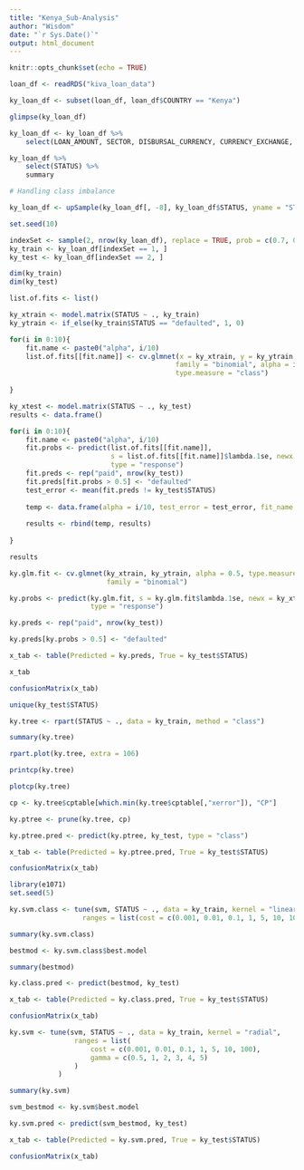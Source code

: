 ```yaml
---
title: "Kenya_Sub-Analysis"
author: "Wisdom"
date: "`r Sys.Date()`"
output: html_document
---
```


```r
knitr::opts_chunk$set(echo = TRUE)
```

```r
loan_df <- readRDS("kiva_loan_data")
```

```r
ky_loan_df <- subset(loan_df, loan_df$COUNTRY == "Kenya")

glimpse(ky_loan_df)

ky_loan_df <- ky_loan_df %>%
    select(LOAN_AMOUNT, SECTOR, DISBURSAL_CURRENCY, CURRENCY_EXCHANGE, GENDER, REPAYMENT_INTERVAL, NUM_OWNERS, STATUS)

ky_loan_df %>%
    select(STATUS) %>%
    summary

# Handling class imbalance

ky_loan_df <- upSample(ky_loan_df[, -8], ky_loan_df$STATUS, yname = "STATUS")


```


```r
set.seed(10)

indexSet <- sample(2, nrow(ky_loan_df), replace = TRUE, prob = c(0.7, 0.3))
ky_train <- ky_loan_df[indexSet == 1, ]
ky_test <- ky_loan_df[indexSet == 2, ]

dim(ky_train)
dim(ky_test)
```
```r

list.of.fits <- list()

ky_xtrain <- model.matrix(STATUS ~ ., ky_train)
ky_ytrain <- if_else(ky_train$STATUS == "defaulted", 1, 0)

for(i in 0:10){
    fit.name <- paste0("alpha", i/10)
    list.of.fits[[fit.name]] <- cv.glmnet(x = ky_xtrain, y = ky_ytrain, 
                                         family = "binomial", alpha = i/10, 
                                         type.measure = "class")
    
}

ky_xtest <- model.matrix(STATUS ~ ., ky_test)
results <- data.frame()

for(i in 0:10){
    fit.name <- paste0("alpha", i/10)
    fit.probs <- predict(list.of.fits[[fit.name]], 
                         s = list.of.fits[[fit.name]]$lambda.1se, newx = ky_xtest,
                         type = "response")
    fit.preds <- rep("paid", nrow(ky_test))
    fit.preds[fit.probs > 0.5] <- "defaulted"
    test_error <- mean(fit.preds != ky_test$STATUS)
    
    temp <- data.frame(alpha = i/10, test_error = test_error, fit_name = fit.name)
    
    results <- rbind(temp, results)
                         
}

results

```

```r

ky.glm.fit <- cv.glmnet(ky_xtrain, ky_ytrain, alpha = 0.5, type.measure = "class",
                        family = "binomial")

ky.probs <- predict(ky.glm.fit, s = ky.glm.fit$lambda.1se, newx = ky_xtest, 
                    type = "response")

ky.preds <- rep("paid", nrow(ky_test))

ky.preds[ky.probs > 0.5] <- "defaulted"

x_tab <- table(Predicted = ky.preds, True = ky_test$STATUS)

x_tab

confusionMatrix(x_tab)

unique(ky_test$STATUS)
```

```r

ky.tree <- rpart(STATUS ~ ., data = ky_train, method = "class")

summary(ky.tree)

rpart.plot(ky.tree, extra = 106)
```

```r

printcp(ky.tree)

plotcp(ky.tree)

cp <- ky.tree$cptable[which.min(ky.tree$cptable[,"xerror"]), "CP"]

ky.ptree <- prune(ky.tree, cp)

ky.ptree.pred <- predict(ky.ptree, ky_test, type = "class")

x_tab <- table(Predicted = ky.ptree.pred, True = ky_test$STATUS)

confusionMatrix(x_tab)

```


```r

library(e1071)
set.seed(5)

ky.svm.class <- tune(svm, STATUS ~ ., data = ky_train, kernel = "linear",
                  ranges = list(cost = c(0.001, 0.01, 0.1, 1, 5, 10, 100)))

summary(ky.svm.class)

bestmod <- ky.svm.class$best.model

summary(bestmod)

ky.class.pred <- predict(bestmod, ky_test)

x_tab <- table(Predicted = ky.class.pred, True = ky_test$STATUS)

confusionMatrix(x_tab)

```

```r

ky.svm <- tune(svm, STATUS ~ ., data = ky_train, kernel = "radial",
                ranges = list(
                    cost = c(0.001, 0.01, 0.1, 1, 5, 10, 100),
                    gamma = c(0.5, 1, 2, 3, 4, 5)
                )
            )

summary(ky.svm)

svm_bestmod <- ky.svm$best.model

ky.svm.pred <- predict(svm_bestmod, ky_test)

x_tab <- table(Predicted = ky.svm.pred, True = ky_test$STATUS)

confusionMatrix(x_tab)


```

